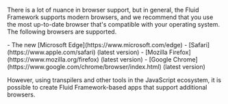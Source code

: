 
There is a lot of nuance in browser support, but in general, the Fluid Framework supports modern browsers, and we recommend
that you use the most up-to-date browser that's compatible with your operating system. The following browsers are
supported.

<div className={styles.underlineLinks}>
-   The new [Microsoft Edge](https://www.microsoft.com/edge)
-   [Safari](https://www.apple.com/safari) (latest version)
-   [Mozilla Firefox](https://www.mozilla.org/firefox) (latest version)
-   [Google Chrome](https://www.google.com/chrome/browser/index.html) (latest version)

However, using transpilers and other tools in the JavaScript ecosystem, it is possible to create Fluid Framework-based
apps that support additional browsers.
</div>
